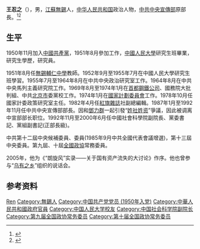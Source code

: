 '''王忍之'''（{{bd|1933年|9月}}），男，[[江蘇|江蘇]][[無錫|無錫]]人，[[中华人民共和国|中华人民共和国]]政治人物，[[中共中央宣傳部|中共中央宣傳部]]原部長。<ref>{{Cite book|title=中国共产党人名大辞典|author=盛平主编|publisher=中国国际广播出版社|year=1991|isbn=|location=北京|pages=}}</ref><ref>{{Cite book|title=二十世纪中国名人辞典|author=蔡开松, 于信凤主编; 曾卓明, 周溯源, 赵书刚副主编|publisher=辽宁人民出版社|year=1991|isbn=|location=沈阳|pages=}}</ref>

== 生平 ==
1950年11月加入[[中國共產黨|中國共產黨]]，1951年8月參加工作，[[中國人民大學|中國人民大學]]研究生班畢業，研究生學歷，研究員。

1951年8月任[[無錫輔仁中學|無錫輔仁中學]]教師。1952年9月至1955年7月在中國人民大學研究生班學習。1955年7月至1964年8月在中共中央政治研究室工作。1964年8月在中共中央馬列主義研究院工作。1969年8月至1974年1月在[[首都鋼鐵公司|首都鋼鐵公司]]、國務院大批判組、中共[[北京市|北京市]]委黨校工作。1974年1月在[[國家計劃委員會|國家計劃委員會]]工作。1978年10月任國家計委政策研究室主任。1982年4月任[[紅旗雜誌|紅旗雜誌]]社副總編輯。1987年1月至1992年11月任中共中央宣傳部部長。因和[[鄧力群|鄧力群]]一起引發“[[姓社姓资|姓社姓资]]”爭議，因此被调离中宣部部长职位。1992年11月至2000年6月任中國社會科學院副院長、黨委書記、黨組副書記(正部長級)。

中共第十二屆中央候補委員、委員(1985年9月中共全國代表會議增選)，第十三屆中央委員。第九屆、十屆[[全國政協|全國政協]]常務委員。

2005年，他为《“朗旋风”实录——关于国有资产流失的大讨论》作序。他也曾参与“[[乌有之乡|乌有之乡]]”组织的说话会。

== 参考资料 ==
{{reflist}}

{{start box}}
{{s-ppo|{{cpc}}}}
{{s-before|[[朱厚澤|朱厚澤]]}}
{{s-title|[[中國共產黨中央宣傳部|中國共產黨中央宣傳部]]部長|1987年2月─1992年12月}}
{{s-after|[[丁關根|丁關根]]}}
{{end box}}

{{中共中央宣传部部长}}
{{中华全国新闻工作者协会第三届理事会}}

{{Authority control}}
{{DEFAULTSORT:Wang王}}
[[Category:王姓|Ren]]
[[Category:無錫人|Category:無錫人]]
[[Category:中国共产党党员_(1950年入党)|Category:中国共产党党员 (1950年入党)]]
[[Category:中華人民共和國政府官員|Category:中華人民共和國政府官員]]
[[Category:中国人民大学校友|Category:中国人民大学校友]]
[[Category:中国社会科学院副院长|Category:中国社会科学院副院长]]
[[Category:第九届全国政协常务委员|Category:第九届全国政协常务委员]]
[[Category:第十届全国政协常务委员|Category:第十届全国政协常务委员]]
